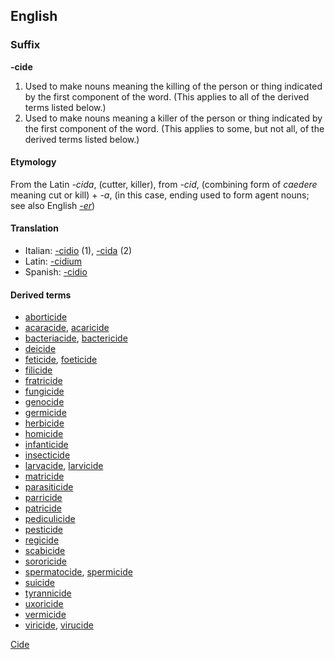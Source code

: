 ==English==
===Suffix===
'''-cide'''

#Used to make nouns meaning the killing of the person or thing indicated by the first component of the word.  (This applies to all of the derived terms listed below.)
#Used to make nouns meaning a killer of the person or thing indicated by the first component of the word.  (This applies to some, but not all, of the derived terms listed below.)

====Etymology====
From the Latin ''-cida'', (cutter, killer), from ''-cid'', (combining form of ''caedere'' meaning cut or kill) + ''-a'', (in this case, ending used to form agent nouns; see also English ''[[-er]]'')

====Translation====
*Italian: [[-cidio]] (1), [[-cida]] (2)
*Latin: [[-cidium]]
*Spanish: [[-cidio]]

====Derived terms====
*[[aborticide]]
*[[acaracide]], [[acaricide]]
*[[bacteriacide]], [[bactericide]]
*[[deicide]]
*[[feticide]], [[foeticide]]
*[[filicide]]
*[[fratricide]]
*[[fungicide]]
*[[genocide]]
*[[germicide]]
*[[herbicide]]
*[[homicide]]
*[[infanticide]]
*[[insecticide]]
*[[larvacide]], [[larvicide]]
*[[matricide]]
*[[parasiticide]]
*[[parricide]]
*[[patricide]]
*[[pediculicide]]
*[[pesticide]]
*[[regicide]]
*[[scabicide]]
*[[sororicide]]
*[[spermatocide]], [[spermicide]]
*[[suicide]]
*[[tyrannicide]]
*[[uxoricide]]
*[[vermicide]]
*[[viricide]], [[virucide]]


[[Category:English suffixes|Cide]]